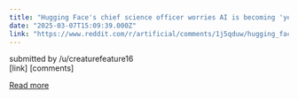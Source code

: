 ```yaml
---
title: "Hugging Face's chief science officer worries AI is becoming 'yes-men on servers' | TechCrunch"
date: "2025-03-07T15:09:39.000Z"
link: "https://www.reddit.com/r/artificial/comments/1j5qduw/hugging_faces_chief_science_officer_worries_ai_is/"
---
```


submitted by    /u/creaturefeature16  
 [link]   [comments]

[Read more](https://www.reddit.com/r/artificial/comments/1j5qduw/hugging_faces_chief_science_officer_worries_ai_is/)
